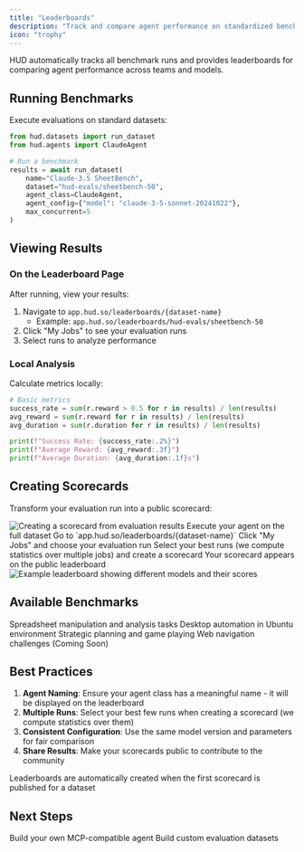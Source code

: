 ```yaml
---
title: "Leaderboards"
description: "Track and compare agent performance on standardized benchmarks"
icon: "trophy"
---
```


HUD automatically tracks all benchmark runs and provides leaderboards for comparing agent performance across teams and models.

## Running Benchmarks

Execute evaluations on standard datasets:

```python
from hud.datasets import run_dataset
from hud.agents import ClaudeAgent

# Run a benchmark
results = await run_dataset(
    name="Claude-3.5 SheetBench",
    dataset="hud-evals/sheetbench-50",
    agent_class=ClaudeAgent,
    agent_config={"model": "claude-3-5-sonnet-20241022"},
    max_concurrent=5
)
```

## Viewing Results

### On the Leaderboard Page

After running, view your results:

1. Navigate to `app.hud.so/leaderboards/{dataset-name}`
   - Example: `app.hud.so/leaderboards/hud-evals/sheetbench-50`
2. Click "My Jobs" to see your evaluation runs
3. Select runs to analyze performance

### Local Analysis

Calculate metrics locally:

```python
# Basic metrics
success_rate = sum(r.reward > 0.5 for r in results) / len(results)
avg_reward = sum(r.reward for r in results) / len(results)
avg_duration = sum(r.duration for r in results) / len(results)

print(f"Success Rate: {success_rate:.2%}")
print(f"Average Reward: {avg_reward:.3f}")
print(f"Average Duration: {avg_duration:.1f}s")
```

## Creating Scorecards

Transform your evaluation run into a public scorecard:

<Frame>
  <img src="/images/create-scorecard.png" alt="Creating a scorecard from evaluation results" />
</Frame>

<Steps>
<Step title="Run Evaluation">
  Execute your agent on the full dataset
</Step>

<Step title="Navigate to Leaderboard">
  Go to `app.hud.so/leaderboards/{dataset-name}`
</Step>

<Step title="Select Your Job">
  Click "My Jobs" and choose your evaluation run
</Step>

<Step title="Create Scorecard">
  Select your best runs (we compute statistics over multiple jobs) and create a scorecard
</Step>

<Step title="Publish">
  Your scorecard appears on the public leaderboard
</Step>
</Steps>

<Frame>
  <img src="/images/leaderboard-example.png" alt="Example leaderboard showing different models and their scores" />
</Frame>

## Available Benchmarks

<CardGroup cols={2}>
<Card title="SheetBench-50" href="https://app.hud.so/leaderboards/hud-evals/SheetBench-50">
  Spreadsheet manipulation and analysis tasks
</Card>

<Card title="OSWorld-Verified" href="https://app.hud.so/leaderboards/hud-evals/osworld-verified">
  Desktop automation in Ubuntu environment
</Card>

<Card title="2048 Puzzles" href="https://app.hud.so/leaderboards/hud-evals/2048-puzzles">
  Strategic planning and game playing
</Card>

<Card title="OnlineMind2Web" icon="clock">
  Web navigation challenges (Coming Soon)
</Card>
</CardGroup>

## Best Practices

1. **Agent Naming**: Ensure your agent class has a meaningful name - it will be displayed on the leaderboard
2. **Multiple Runs**: Select your best few runs when creating a scorecard (we compute statistics over them)
3. **Consistent Configuration**: Use the same model version and parameters for fair comparison
4. **Share Results**: Make your scorecards public to contribute to the community

<Note>
Leaderboards are automatically created when the first scorecard is published for a dataset
</Note>

## Next Steps

<CardGroup cols={2}>
<Card title="Create Agents" icon="robot" href="/evaluate-agents/create-agents">
  Build your own MCP-compatible agent
</Card>

<Card title="Create Benchmarks" icon="flask" href="/evaluate-agents/create-benchmarks">
  Build custom evaluation datasets
</Card>
</CardGroup>